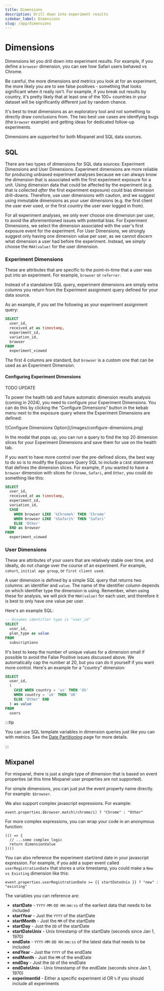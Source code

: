 ```yaml
---
title: Dimensions
description: Drill down into experiment results
sidebar_label: Dimensions
slug: /app/dimensions
---
```



# Dimensions

Dimensions let you drill down into experiment results. For example, if you define a `browser` dimension, you can
see how Safari users behaved vs Chrome.

Be careful, the more dimensions and metrics you look at for an experiment, the more likely you are to see false positives -
something that looks significant when it really isn't. For example, if you break out results by country, it's pretty likely that at least one of the 100+
countries in your dataset will be significantly different just by random chance.

It's best to treat dimensions as an exploratory tool and not something to directly draw conclusions from.
The two best use cases are identfying bugs (the `browser` example) and getting ideas for dedicated follow-up experiments.

Dimensions are supported for both Mixpanel and SQL data sources.

## SQL

There are two types of dimensions for SQL data sources: Experiment Dimensions and User Dimensions. Experiment dimensions are more reliable for producing unbiased experiment analyses because we can always know the dimension that is associated with the first experiment exposure for a unit. Using dimension data that could be affected by the experiment (e.g. that is collected _after_ the first experiment exposure) could bias dimension drill-downs. Therefore, use user dimensions with caution, and we suggest using immutable dimensions as your user dimensions (e.g. the first client the user ever used, or the first country the user ever logged in from).

For all experiment analyses, we only ever choose one dimension per user, to avoid the aforementioned issues with potential bias. For Experiment Dimensions, we select the dimension associated with the user's first exposure event for the experiment. For User Dimensions, we strongly suggest only having one dimension value per user, as we cannot discern what dimension a user had before the experiment. Instead, we simply choose the `MAX(value)` for the user dimension.

### Experiment Dimensions

These are attributes that are specific to the point-in-time that a user was put into an experiment. For example, `browser` or `referrer`.

Instead of a standalone SQL query, experiment dimensions are simply extra columns you return from the Experiment assignment query defined for your data source.

As an example, if you set the following as your experiment assignment query:

```sql
SELECT
  user_id,
  received_at as timestamp,
  experiment_id,
  variation_id,
  browser
FROM
  experiment_viewed
```

The first 4 columns are standard, but `browser` is a custom one that can be used as an Experiment Dimension.

#### Configuring Experiment Dimensions

TODO UPDATE

To power the health tab and future automatic dimension results analysis (coming in 2024), you need to configure your Experiment Dimensions. You can do this by clicking the "Configure Dimensions" button in the kebab menu next to the exposure query where the Experiment Dimensions are defined:

<MaxWidthImage border>
  ![Configure Dimensions Option](/images/configure-dimensions.png)
</MaxWidthImage>

In the modal that pops up, you can run a query to find the top 20 dimension slices for your Experiment Dimensions and save them for use on the health tab.

If you want to have more control over the pre-defined slices, the best way to do so is to modify the Exposure Query SQL to include a `CASE` statement that defines the dimension slices. For example, if you wanted to have a `browser` dimension with slices for `Chrome`, `Safari`, and `Other`, you could do something like this:

```sql
SELECT
  user_id,
  received_at as timestamp,
  experiment_id,
  variation_id,
  CASE
    WHEN browser LIKE '%Chrome%' THEN 'Chrome'
    WHEN browser LIKE '%Safari%' THEN 'Safari'
    ELSE 'Other'
  END as browser
FROM
  experiment_viewed
```

### User Dimensions

These are attributes of your users that are relatively stable over time, and ideally, do not change over the course of an experiment. For example, `cohort`, `initial age group`, or `first client used`.

A user dimension is defined by a simple SQL query that returns two columns: an identifier and `value`. The name of the identifier column depends on which identifier type the dimension is using. Remember, when using these for analysis, we will pick the `MAX(value)` for each user, and therefore it is best to only have one value per user.

Here's an example SQL:

```sql
-- Assumes identifier type is "user_id"
SELECT
  user_id,
  plan_type as value
FROM
  subscriptions
```

It's best to keep the number of unique values for a dimension small if possible to avoid the False Positive issues discussed above. We automatically cap the number at 20, but you can do it yourself if you want more control. Here's an example for a "country" dimension:

```sql
SELECT
  user_id,
  (
    CASE WHEN country = 'us' THEN 'US'
    WHEN country = 'uk' THEN 'UK'
    ELSE 'Other' END
  ) as value
FROM
  users
```

:::tip

You can use SQL template variables in dimension queries just like you can with metrics. See the [Date Partitioning](/app/metrics#date-partitioning) page for more details.

:::

## Mixpanel

For mixpanel, there is just a single type of dimension that is based on event properties (at this time Mixpanel user properties are not supported).

For simple dimensions, you can just put the event property name directly. For example: `$browser`.

We also support complex javascript expressions. For example:

```
event.properties.$browser.match(/chrome/i) ? "Chrome" : "Other"
```

For more complex expressions, you can wrap your code in an anonymous function:

```
(() => {
  // ...some complex logic
  return dimensionValue
})()
```

You can also reference the experiment start/end date in your javascript expression. For example, if you add a super event called `userRegistrationDate` that stores a unix timestamp, you could make a `New vs Existing` dimension like this:

```
event.properties.userRegistrationDate >= {{ startDateUnix }} ? "new" : "existing"
```

The variables you can reference are:

- **startDate** - `YYYY-MM-DD HH:mm:ss` of the earliest data that needs to be included
- **startYear** - Just the `YYYY` of the startDate
- **startMonth** - Just the `MM` of the startDate
- **startDay** - Just the `DD` of the startDate
- **startDateUnix** - Unix timestamp of the startDate (seconds since Jan 1, 1970)
- **endDate** - `YYYY-MM-DD HH:mm:ss` of the latest data that needs to be included
- **endYear** - Just the `YYYY` of the endDate
- **endMonth** - Just the `MM` of the endDate
- **endDay** - Just the `DD` of the endDate
- **endDateUnix** - Unix timestamp of the endDate (seconds since Jan 1, 1970)
- **experimentId** - Either a specific experiment id OR `%` if you should include all experiments
